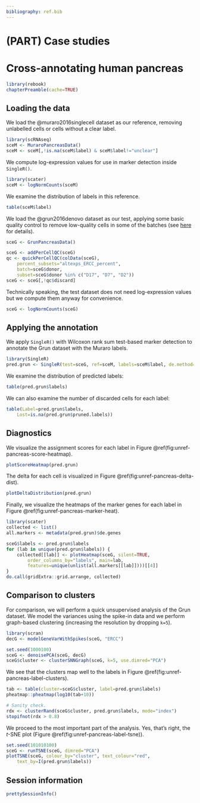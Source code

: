 ```yaml
---
bibliography: ref.bib
---
```


# (PART) Case studies {-}

# Cross-annotating human pancreas

```r
library(rebook)
chapterPreamble(cache=TRUE)
```

## Loading the data

We load the @muraro2016singlecell dataset as our reference, removing unlabelled cells or cells without a clear label.

```r
library(scRNAseq)
sceM <- MuraroPancreasData()
sceM <- sceM[,!is.na(sceM$label) & sceM$label!="unclear"] 
```

We compute log-expression values for use in marker detection inside `SingleR()`.

```r
library(scater)
sceM <- logNormCounts(sceM)
```

We examine the distribution of labels in this reference.

```r
table(sceM$label)
```

We load the @grun2016denovo dataset as our test,
applying some basic quality control to remove low-quality cells in some of the batches
(see [here](https://osca.bioconductor.org/grun-human-pancreas-cel-seq2.html#quality-control-8) for details).

```r
sceG <- GrunPancreasData()

sceG <- addPerCellQC(sceG)
qc <- quickPerCellQC(colData(sceG), 
    percent_subsets="altexps_ERCC_percent",
    batch=sceG$donor,
    subset=sceG$donor %in% c("D17", "D7", "D2"))
sceG <- sceG[,!qc$discard]
```

Technically speaking, the test dataset does not need log-expression values but we compute them anyway for convenience.

```r
sceG <- logNormCounts(sceG)
```

## Applying the annotation

We apply `SingleR()` with Wilcoxon rank sum test-based marker detection to annotate the Grun dataset with the Muraro labels.

```r
library(SingleR)
pred.grun <- SingleR(test=sceG, ref=sceM, labels=sceM$label, de.method="wilcox")
```

We examine the distribution of predicted labels:

```r
table(pred.grun$labels)
```

We can also examine the number of discarded cells for each label:

```r
table(Label=pred.grun$labels,
    Lost=is.na(pred.grun$pruned.labels))
```

## Diagnostics

We visualize the assignment scores for each label in Figure \@ref(fig:unref-pancreas-score-heatmap).

```r
plotScoreHeatmap(pred.grun)
```

The delta for each cell is visualized in Figure \@ref(fig:unref-pancreas-delta-dist).

```r
plotDeltaDistribution(pred.grun)
```

Finally, we visualize the heatmaps of the marker genes for each label in Figure \@ref(fig:unref-pancreas-marker-heat).

```r
library(scater)
collected <- list()
all.markers <- metadata(pred.grun)$de.genes

sceG$labels <- pred.grun$labels
for (lab in unique(pred.grun$labels)) {
    collected[[lab]] <- plotHeatmap(sceG, silent=TRUE, 
        order_columns_by="labels", main=lab,
        features=unique(unlist(all.markers[[lab]])))[[4]] 
}
do.call(gridExtra::grid.arrange, collected)
```

## Comparison to clusters

For comparison, we will perform a quick unsupervised analysis of the Grun dataset.
We model the variances using the spike-in data and we perform graph-based clustering
(increasing the resolution by dropping `k=5`).

```r
library(scran)
decG <- modelGeneVarWithSpikes(sceG, "ERCC")

set.seed(1000100)
sceG <- denoisePCA(sceG, decG)
sceG$cluster <- clusterSNNGraph(sceG, k=5, use.dimred="PCA")
```

We see that the clusters map well to the labels in Figure \@ref(fig:unref-pancreas-label-clusters).

```r
tab <- table(cluster=sceG$cluster, label=pred.grun$labels) 
pheatmap::pheatmap(log10(tab+10))
```

```r
# Sanity check.
rdx <- clusterRand(sceG$cluster, pred.grun$labels, mode="index")
stopifnot(rdx > 0.8)
```

We proceed to the most important part of the analysis.
Yes, that's right, the $t$-SNE plot (Figure \@ref(fig:unref-pancreas-label-tsne)).

```r
set.seed(101010100)
sceG <- runTSNE(sceG, dimred="PCA")
plotTSNE(sceG, colour_by="cluster", text_colour="red",
    text_by=I(pred.grun$labels))
```

## Session information {-}

```r
prettySessionInfo()
```

